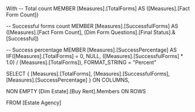 With
-- Total count 
MEMBER [Measures].[TotalForms] AS
    ([Measures].[Fact Form Count])

-- Successful forms count
MEMBER [Measures].[SuccessfulForms] AS
    ([Measures].[Fact Form Count], [Dim Form Questions].[Final Status].&[Successful])

-- Success percentage
MEMBER [Measures].[SuccessPercentage] AS
    IIF([Measures].[TotalForms] = 0, NULL,
        ([Measures].[SuccessfulForms] * 1.0) / [Measures].[TotalForms]),
    FORMAT_STRING = "Percent"


SELECT 
{
    [Measures].[TotalForms],
    [Measures].[SuccessfulForms],
    [Measures].[SuccessPercentage]
} ON COLUMNS,

NON EMPTY [Dim Estate].[Buy Rent].Members ON ROWS

FROM [Estate Agency]